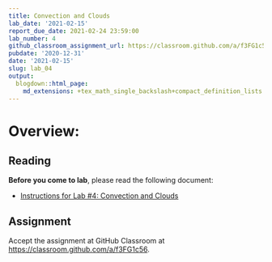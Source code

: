 ```yaml
---
title: Convection and Clouds
lab_date: '2021-02-15'
report_due_date: 2021-02-24 23:59:00
lab_number: 4
github_classroom_assignment_url: https://classroom.github.com/a/f3FG1c56
pubdate: '2020-12-31'
date: '2021-02-15'
slug: lab_04
output:
  blogdown::html_page:
    md_extensions: +tex_math_single_backslash+compact_definition_lists
---
```


# Overview:

## Reading

**Before you come to lab**, please read the following document:

* [Instructions for Lab #4: Convection and Clouds](/lab_docs/lab_04_instructions){target="_blank"}

## Assignment
Accept the assignment at GitHub Classroom at <https://classroom.github.com/a/f3FG1c56>.
